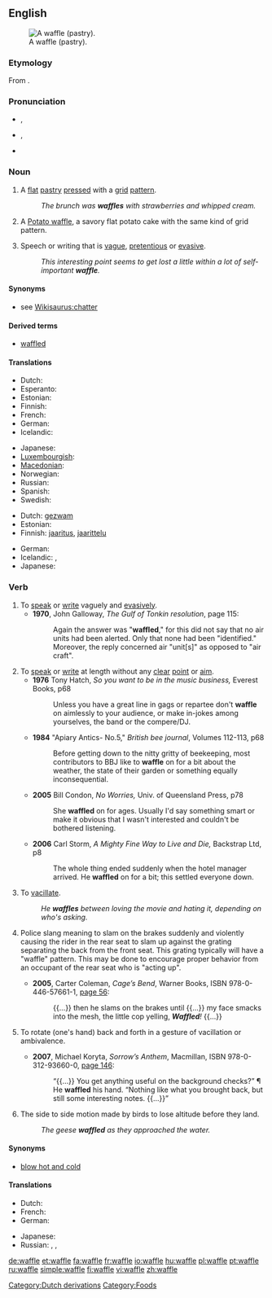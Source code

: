 ==English==
{{wikipedia}}
[[Image:Gaufre molle.jpg|thumb|right|A waffle (pastry).]]

===Etymology===
From {{etyl|nl}} {{term|wafel|lang=nl}}.

===Pronunciation===
* {{a|UK}} {{IPA|/ˈwɒfl/}}, {{SAMPA|/"wOfl/}}
* {{a|US}} {{IPA|/ˈwɑːfl/|/ˈwɔːfl/}}, {{SAMPA|/"wOfl/|/"wAfl/}}
* {{audio|en-us-waffle.ogg|Audio (US)}}
*: {{rhymes|ɒfəl}}

===Noun===
{{en-noun}}

# {{countable}} A [[flat]] [[pastry]] [[press]]ed with a [[grid]] [[pattern]].
#: ''The brunch was '''waffles''' with strawberries and whipped cream.''
# {{context|countable|UK}} A [[w:Potato waffle|Potato waffle]], a savory flat potato cake with the same kind of grid pattern.
# {{uncountable}} Speech or writing that is [[vague]], [[pretentious]] or [[evasive]].
#: ''This interesting point seems to get lost a little within a lot of self-important '''waffle'''.''

====Synonyms====
* {{sense|vague, pretentious or evasive talk}} see [[Wikisaurus:chatter]]

====Derived terms====
* [[waffled]]

====Translations====
{{trans-top|flat pastry}}
* Dutch: {{t+|nl|wafel|f}}
* Esperanto: {{t-|eo|vaflo|xs=Esperanto}}
* Estonian: {{t-|et|vahvel}}
* Finnish: {{t-|fi|vohveli}}
* French: {{t+|fr|gaufre|f}}
* German: {{t+|de|Waffel|f}}
* Icelandic: {{t|is|vaffla|f}}
{{trans-mid}}
* Japanese: {{t|ja|ワッフル|tr=waffuru}}
* [[Luxembourgish]]: {{t|lb|Gaufre|f}}
* [[Macedonian]]: {{t|mk|вафла|f|tr=váfla}}
* Norwegian: {{t+|no|vaffel}}
* Russian: {{t+|ru|вафля|f|tr=váflja}}
* Spanish: {{t-|es|gofre|m}}
* Swedish: {{t+|sv|våffla|c}}
{{trans-bottom}}

{{trans-top|speech or writing that is vague}}
* Dutch: [[gezwam]] {{n}}
* Estonian: {{t-|et|loba}}
* Finnish: [[jaaritus]], [[jaarittelu]]
{{trans-mid}}
* German: {{t+|de|Geschwafel|n}}
* Icelandic: {{t-|is|bull|n}},  {{t|is|þvaður|n}}
* Japanese: {{t|ja|つまらない話|tr=tsumaranai hanashi}}
{{trans-bottom}}

===Verb===
{{en-verb|waffl|ing}}

# To [[speak]] or [[write]] vaguely and [[evasive]]ly.
#* '''1970''', John Galloway, ''The Gulf of Tonkin resolution'', page 115:
#*: Again the answer was "'''waffled'''," for this did not say that no air units had been alerted. Only that none had been "identified." Moreover, the reply concerned air "unit[s]" as opposed to "air craft".
# To [[speak]] or [[write]] at length without any [[clear]] [[point]] or [[aim]].
#* '''1976''' Tony Hatch, ''So you want to be in the music business,'' Everest Books, p68
#*: Unless you have a great line in gags or repartee don't '''waffle''' on aimlessly to your audience, or make in-jokes among yourselves, the band or the compere/DJ.
#* '''1984''' "Apiary Antics- No.5," ''British bee journal'', Volumes 112-113, p68
#*: Before getting down to the nitty gritty of beekeeping, most contributors to BBJ like to '''waffle''' on for a bit about the weather, the state of their garden or something equally inconsequential.
#* '''2005''' Bill Condon, ''No Worries,'' Univ. of Queensland Press, p78
#*: She '''waffled''' on for ages. Usually I'd say something smart or make it obvious that I wasn't interested and couldn't be bothered listening.
#* '''2006''' Carl Storm, ''A Mighty Fine Way to Live and Die,'' Backstrap Ltd, p8
#*: The whole thing ended suddenly when the hotel manager arrived. He '''waffled''' on for a bit; this settled everyone down.
# To [[vacillate]].
#: ''He '''waffles''' between loving the movie and hating it, depending on who's asking.''
# {{rfv-sense}} Police slang meaning to slam on the brakes suddenly and violently causing the rider in the rear seat to slam up against the grating separating the back from the front seat. This grating typically will have a "waffle" pattern. This may be done to encourage proper behavior from an occupant of the rear seat who is "acting up".
#* '''2005''', Carter Coleman, ''Cage’s Bend'', Warner Books, ISBN 978-0-446-57661-1, [http://books.google.com/books?id=IwIvUOyTSSgC&pg=PA56&dq=waffled page 56]:
#*: {{...}} then he slams on the brakes until {{...}} my face smacks into the mesh, the little cop yelling, '''''Waffled'''!'' <!-- [sic] italics --> {{...}}
# {{transitive}} To rotate (one's hand) back and forth in a gesture of vacillation or ambivalence.
#* '''2007''', Michael Koryta, ''Sorrow’s Anthem'', Macmillan, ISBN 978-0-312-93660-0, [http://books.google.com/books?id=VgSswiePmHcC&pg=PA146&dq=waffled page 146]:
#*: “{{...}} You get anything useful on the background checks?” ¶ He '''waffled''' his hand. “Nothing like what you brought back, but still some interesting notes. {{...}}”
# The side to side motion made by birds to lose altitude before they land.
#: ''The geese '''waffled''' as they approached the water.''

====Synonyms====
* {{sense|vacillate}} [[blow hot and cold]]

====Translations====
{{trans-top|to speak or write waffle}}
* Dutch: {{t+|nl|zwammen}}
* French: {{t+|fr|gaufre}}
* German: {{t+|de|schwafeln}}
{{trans-mid}}
* Japanese: {{t|ja|つまらない話をする|tr=tsumaranai hanashi o suru}}
* Russian: {{t|ru|лить воду|tr=lit' vódu}},  {{t|ru|болтать попусту|tr=boltát' pópustu}},  {{t|ru|трепаться без толку|tr=trepát'sja bez tólku}}
{{trans-bottom}}

[[Category:Dutch derivations]]
[[Category:Foods]]

[[de:waffle]]
[[et:waffle]]
[[fa:waffle]]
[[fr:waffle]]
[[io:waffle]]
[[hu:waffle]]
[[pl:waffle]]
[[pt:waffle]]
[[ru:waffle]]
[[simple:waffle]]
[[fi:waffle]]
[[vi:waffle]]
[[zh:waffle]]